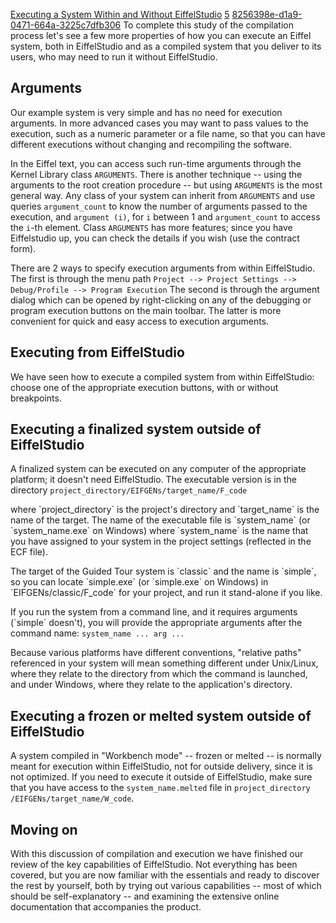 [[Property:title|Executing a System Within and Without EiffelStudio]]
[[Property:weight|5]]
[[Property:uuid|8256398e-d1a9-0471-664a-3225c7dfb306]]
To complete this study of the compilation process let's see a few more properties of how you can <span>execute</span> an Eiffel system, both in EiffelStudio and as a compiled system that you deliver to its users, who may need to run it without EiffelStudio. 

==Arguments==

Our example system is very simple and has no need for execution arguments. In more advanced cases you may want to pass values to the execution, such as a numeric parameter or a file name, so that you can have different executions without changing and recompiling the software.

In the Eiffel text, you can access such run-time arguments through the Kernel Library class <code>ARGUMENTS</code>. There is another technique -- using the arguments to the root creation procedure -- but using <code>ARGUMENTS</code> is the most general way. Any class of your system can inherit from <code>ARGUMENTS</code> and use queries <code>argument_count</code> to know the number of arguments passed to the execution, and <code>argument (i)</code>, for <code>i</code> between 1 and <code>argument_count</code> to access the <code>i</code>-th element. Class <code>ARGUMENTS</code> has more features; since you have Eiffelstudio up, you can check the details if you wish (use the contract form). 

There are 2 ways to specify execution arguments from within EiffelStudio. The first is through the menu path
<code lang=text>
Project --> Project Settings --> Debug/Profile --> Program Execution</code> 
The second is through the argument dialog which can be opened by right-clicking on any of the debugging or program execution buttons on the main toolbar. The latter is more convenient for quick and easy access to execution arguments. 

==Executing from EiffelStudio==

We have seen how to execute a compiled system from within EiffelStudio: choose one of the appropriate execution buttons, with or without breakpoints.

==Executing a finalized system outside of EiffelStudio==

A finalized system can be executed on any computer of the appropriate platform; it doesn't need EiffelStudio. The executable version is in the directory
<code lang=text>
project_directory/EIFGENs/target_name/F_code</code>

where `project_directory` is the project's directory and `target_name` is the name of the target. The name of the executable file is `system_name` (or `system_name.exe` on Windows) where `system_name` is the name that you have assigned to your system in the project settings (reflected in the ECF file). 

The target of the Guided Tour system is `classic` and the name is `simple`, so you can locate `simple.exe` (or `simple.exe` on Windows) in `EIFGENs/classic/F_code` for your project, and run it stand-alone if you like. 

If you run the system from a command line, and it requires arguments (`simple` doesn't), you will provide the appropriate arguments after the command name: 
<code>
system_name ... arg ...</code>

Because various platforms have different conventions, "relative paths" referenced in your system will mean something different under Unix/Linux, where they relate to the directory from which the command is launched, and under Windows, where they relate to the application's directory.

==Executing a frozen or melted system outside of EiffelStudio==

A system compiled in "Workbench mode" -- frozen or melted -- is normally meant for execution within EiffelStudio, not for outside delivery, since it is not optimized. If you need to execute it outside of EiffelStudio, make sure that you have access to the <code>system_name.melted</code> file in <code>project_directory</code> <code lang=text>/EIFGENs/target_name/W_code</code>. 

==Moving on==

With this discussion of compilation and execution we have finished our review of the key capabilities of EiffelStudio. Not everything has been covered, but you are now familiar with the essentials and ready to discover the rest by yourself, both by trying out various capabilities -- most of which should be self-explanatory -- and examining the extensive online documentation that accompanies the product. 


